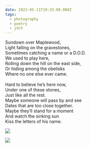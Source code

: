 ```yaml
---
date: 2023-05-11T19:33:00.000Z
tags:
  - photography
  - poetry
  - jdch
---
```

Sundown over Maplewood,<br/>
Light falling on the gravestones,<br/>
Sometimes catching a name or a D.O.D.<br/>
We used to play here,<br/>
Rolling down the hill on the east side,<br/>
Or hiding among the obelisks<br/>
Where no one else ever came.<br/><br/>
Hard to believe he’s here now,<br/>
Under one of these stones,<br/>
Just like all the rest.<br/>
Maybe someone will pass by and see<br/>
Dates that are too close together.<br/>
Maybe they’ll stand for a moment<br/>
And watch the sinking sun<br/>
Kiss the letters of his name.

![](../../assets/photos/20230511-IMG_5931.jpg)

![](../../assets/photos/20230511-IMG_5928.jpg)
